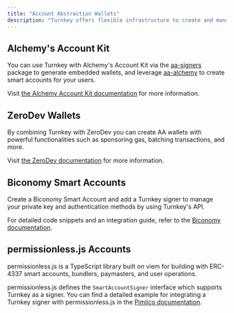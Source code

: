 ```yaml
---
title: "Account Abstraction Wallets"
description: "Turnkey offers flexible infrastructure to create and manage keys. These keys can be used as a signer inside of an [Account Abstraction wallet](https://www.erc4337.io/), and we've partnered with [Alchemy](https://www.alchemy.com/) and [ZeroDev](https://zerodev.app/) to integrate in a few lines of code."
---
```


## Alchemy's Account Kit

You can use Turnkey with Alchemy's Account Kit via the [aa-signers](https://accountkit.alchemy.com/signer/what-is-a-signer) package to generate embedded wallets, and leverage [aa-alchemy](https://accountkit.alchemy.com/signer/custom-signer#implementing-smartaccountsigner) to create smart accounts for your users.

Visit [the Alchemy Account Kit documentation](https://accountkit.alchemy.com/signer/overview) for more information.

## ZeroDev Wallets

By combining Turnkey with ZeroDev you can create AA wallets with powerful functionalities such as sponsoring gas, batching transactions, and more.

Visit [the ZeroDev documentation](https://docs.zerodev.app/sdk/signers/turnkey) for more information.

## Biconomy Smart Accounts

Create a Biconomy Smart Account and add a Turnkey signer to manage your private key and authentication methods by using Turnkey's API.

For detailed code snippets and an integration guide, refer to the [Biconomy documentation](https://docs.biconomy.io/account/signers/turnkey).

## permissionless.js Accounts

permissionless.js is a TypeScript library built on viem for building with ERC-4337 smart accounts, bundlers, paymasters, and user operations.

permissionless.js defines the `SmartAccountSigner` interface which supports Turnkey as a signer. You can find a detailed example for integrating a Turnkey signer with permissionless.js in the [Pimlico documentation](https://docs.pimlico.io/permissionless/how-to/signers/turnkey).

